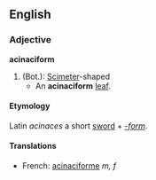 ==English==
===Adjective===
'''acinaciform'''

# (Bot.): [[Scimeter]]-shaped
#* An '''acinaciform''' [[leaf]].

====Etymology====
Latin ''acinaces'' a short [[sword]] + ''[[-form]]''.

====Translations====
*French: [[acinaciforme]] ''m, f''